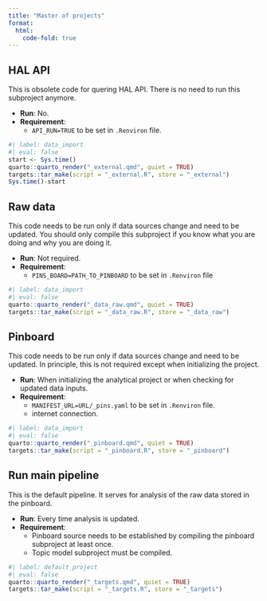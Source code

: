 ```yaml
---
title: "Master of projects"
format:
  html:
    code-fold: true
---
```


## HAL API

This is obsolete code for quering HAL API. There is no need to run this subproject anymore.

- __Run__: No.
- __Requirement__: 
  - `API_RUN=TRUE` to be set in `.Renviron` file.

```r
#| label: data_import
#| eval: false
start <- Sys.time()
quarto::quarto_render("_external.qmd", quiet = TRUE)
targets::tar_make(script = "_external.R", store = "_external")
Sys.time()-start
```

## Raw data

This code needs to be run only if data sources change and need to be updated. You should only compile this subproject if you know what you are doing and why you are doing it.

- __Run__: Not required.
- __Requirement__: 
  - `PINS_BOARD=PATH_TO_PINBOARD` to be set in `.Renviron` file


```r
#| label: data_import
#| eval: false
quarto::quarto_render("_data_raw.qmd", quiet = TRUE)
targets::tar_make(script = "_data_raw.R", store = "_data_raw")
```

## Pinboard

This code needs to be run only if data sources change and need to be updated. In principle, this is not required except when initializing the project. 

- __Run__: When initializing the analytical project or when checking for updated data inputs.
- __Requirement__:
  - `MANIFEST_URL=URL/_pins.yaml` to be set in `.Renviron` file. 
  - internet connection.

```r
#| label: data_import
#| eval: false
quarto::quarto_render("_pinboard.qmd", quiet = TRUE)
targets::tar_make(script = "_pinboard.R", store = "_pinboard")
```

## Run main pipeline

This is the default pipeline. It serves for analysis of the raw data stored in the pinboard. 

- __Run__: Every time analysis is updated.
- __Requirement__: 
  - Pinboard source needs to be established by compiling the pinboard subproject at least once. 
  - Topic model subproject must be compiled.

```r
#| label: default_project
#| eval: false
quarto::quarto_render("_targets.qmd", quiet = TRUE)
targets::tar_make(script = "_targets.R", store = "_targets")
```